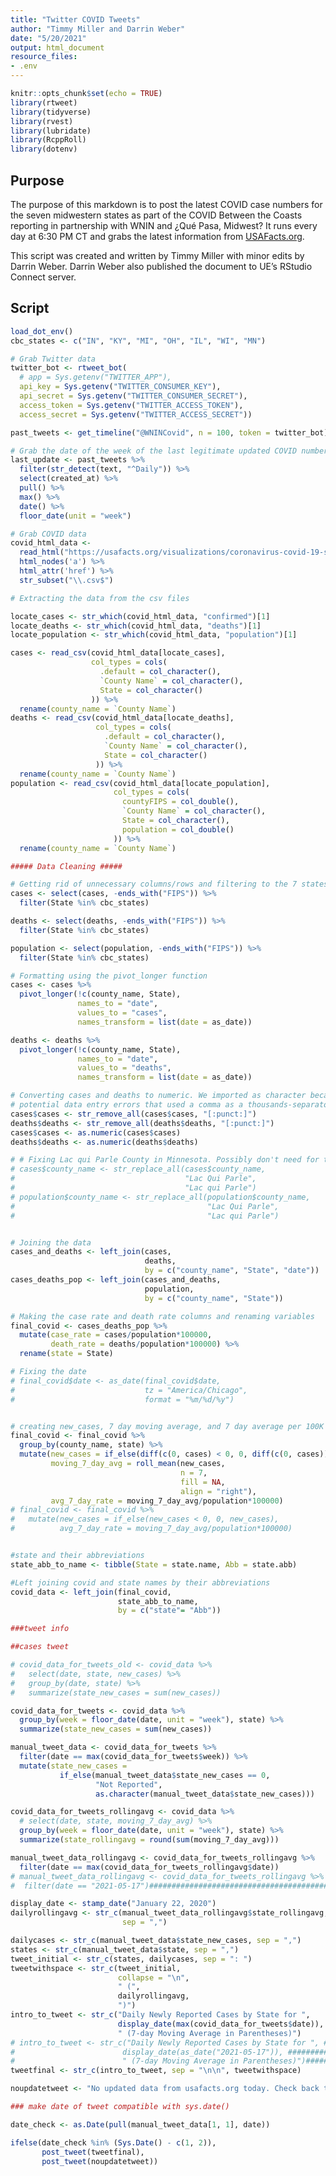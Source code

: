 ```yaml
---
title: "Twitter COVID Tweets"
author: "Timmy Miller and Darrin Weber"
date: "5/20/2021"
output: html_document
resource_files:
- .env
---
```


```r
knitr::opts_chunk$set(echo = TRUE)
library(rtweet)
library(tidyverse)
library(rvest)
library(lubridate)
library(RcppRoll)
library(dotenv)
```


## Purpose

The purpose of this markdown is to post the latest COVID case numbers for the seven midwestern states as part of the COVID Between the Coasts reporting in partnership with WNIN and ¿Qué Pasa, Midwest? It runs every day at 6:30 PM CT and grabs the latest information from [USAFacts.org](https://usafacts.org/visualizations/coronavirus-covid-19-spread-map). 

This script was created and written by Timmy Miller with minor edits by Darrin Weber. Darrin Weber also published the document to UE's RStudio Connect server. 

## Script

```r
load_dot_env()
cbc_states <- c("IN", "KY", "MI", "OH", "IL", "WI", "MN")

# Grab Twitter data
twitter_bot <- rtweet_bot(
  # app = Sys.getenv("TWITTER_APP"),
  api_key = Sys.getenv("TWITTER_CONSUMER_KEY"),
  api_secret = Sys.getenv("TWITTER_CONSUMER_SECRET"),
  access_token = Sys.getenv("TWITTER_ACCESS_TOKEN"),
  access_secret = Sys.getenv("TWITTER_ACCESS_SECRET"))

past_tweets <- get_timeline("@WNINCovid", n = 100, token = twitter_bot)

# Grab the date of the week of the last legitimate updated COVID numbers
last_update <- past_tweets %>% 
  filter(str_detect(text, "^Daily")) %>% 
  select(created_at) %>% 
  pull() %>% 
  max() %>% 
  date() %>% 
  floor_date(unit = "week")

# Grab COVID data
covid_html_data <- 
  read_html("https://usafacts.org/visualizations/coronavirus-covid-19-spread-map") %>% 
  html_nodes('a') %>%
  html_attr('href') %>% 
  str_subset("\\.csv$")

# Extracting the data from the csv files 

locate_cases <- str_which(covid_html_data, "confirmed")[1]
locate_deaths <- str_which(covid_html_data, "deaths")[1]
locate_population <- str_which(covid_html_data, "population")[1]

cases <- read_csv(covid_html_data[locate_cases],
                  col_types = cols(
                    .default = col_character(),
                    `County Name` = col_character(),
                    State = col_character()
                  )) %>% 
  rename(county_name = `County Name`)
deaths <- read_csv(covid_html_data[locate_deaths],
                   col_types = cols(
                     .default = col_character(),
                     `County Name` = col_character(),
                     State = col_character()
                   )) %>% 
  rename(county_name = `County Name`)
population <- read_csv(covid_html_data[locate_population],
                       col_types = cols(
                         countyFIPS = col_double(),
                         `County Name` = col_character(),
                         State = col_character(),
                         population = col_double()
                       )) %>% 
  rename(county_name = `County Name`)

##### Data Cleaning #####

# Getting rid of unnecessary columns/rows and filtering to the 7 states we wants
cases <- select(cases, -ends_with("FIPS")) %>% 
  filter(State %in% cbc_states)

deaths <- select(deaths, -ends_with("FIPS")) %>% 
  filter(State %in% cbc_states)

population <- select(population, -ends_with("FIPS")) %>% 
  filter(State %in% cbc_states)

# Formatting using the pivot_longer function
cases <- cases %>% 
  pivot_longer(!c(county_name, State), 
               names_to = "date", 
               values_to = "cases", 
               names_transform = list(date = as_date))

deaths <- deaths %>% 
  pivot_longer(!c(county_name, State), 
               names_to = "date", 
               values_to = "deaths", 
               names_transform = list(date = as_date))

# Converting cases and deaths to numeric. We imported as character because of 
# potential data entry errors that used a comma as a thousands-separator.
cases$cases <- str_remove_all(cases$cases, "[:punct:]")
deaths$deaths <- str_remove_all(deaths$deaths, "[:punct:]")
cases$cases <- as.numeric(cases$cases)
deaths$deaths <- as.numeric(deaths$deaths)

# # Fixing Lac qui Parle County in Minnesota. Possibly don't need for tweets
# cases$county_name <- str_replace_all(cases$county_name, 
#                                      "Lac Qui Parle", 
#                                      "Lac qui Parle")
# population$county_name <- str_replace_all(population$county_name, 
#                                           "Lac Qui Parle", 
#                                           "Lac qui Parle")


# Joining the data
cases_and_deaths <- left_join(cases, 
                              deaths, 
                              by = c("county_name", "State", "date"))
cases_deaths_pop <- left_join(cases_and_deaths, 
                              population,
                              by = c("county_name", "State"))

# Making the case rate and death rate columns and renaming variables 
final_covid <- cases_deaths_pop %>% 
  mutate(case_rate = cases/population*100000,
         death_rate = deaths/population*100000) %>% 
  rename(state = State)

# Fixing the date
# final_covid$date <- as_date(final_covid$date, 
#                             tz = "America/Chicago", 
#                             format = "%m/%d/%y")


# creating new_cases, 7 day moving average, and 7 day average per 100K metric
final_covid <- final_covid %>% 
  group_by(county_name, state) %>% 
  mutate(new_cases = if_else(diff(c(0, cases) < 0, 0, diff(c(0, cases)))),
         moving_7_day_avg = roll_mean(new_cases, 
                                      n = 7, 
                                      fill = NA, 
                                      align = "right"),
         avg_7_day_rate = moving_7_day_avg/population*100000)
# final_covid <- final_covid %>% 
#   mutate(new_cases = if_else(new_cases < 0, 0, new_cases),
#          avg_7_day_rate = moving_7_day_avg/population*100000)


#state and their abbreviations
state_abb_to_name <- tibble(State = state.name, Abb = state.abb)

#Left joining covid and state names by their abbreviations
covid_data <- left_join(final_covid, 
                        state_abb_to_name, 
                        by = c("state"= "Abb"))

###tweet info

##cases tweet

# covid_data_for_tweets_old <- covid_data %>% 
#   select(date, state, new_cases) %>%
#   group_by(date, state) %>% 
#   summarize(state_new_cases = sum(new_cases))

covid_data_for_tweets <- covid_data %>% 
  group_by(week = floor_date(date, unit = "week"), state) %>% 
  summarize(state_new_cases = sum(new_cases))

manual_tweet_data <- covid_data_for_tweets %>% 
  filter(date == max(covid_data_for_tweets$week)) %>% 
  mutate(state_new_cases = 
           if_else(manual_tweet_data$state_new_cases == 0,
                   "Not Reported",
                   as.character(manual_tweet_data$state_new_cases)))

covid_data_for_tweets_rollingavg <- covid_data %>% 
  # select(date, state, moving_7_day_avg) %>%
  group_by(week = floor_date(date, unit = "week"), state) %>% 
  summarize(state_rollingavg = round(sum(moving_7_day_avg)))

manual_tweet_data_rollingavg <- covid_data_for_tweets_rollingavg %>% 
  filter(date == max(covid_data_for_tweets_rollingavg$date))
# manual_tweet_data_rollingavg <- covid_data_for_tweets_rollingavg %>% ###################################
#  filter(date == "2021-05-17")##########################################################################

display_date <- stamp_date("January 22, 2020")
dailyrollingavg <- str_c(manual_tweet_data_rollingavg$state_rollingavg, 
                         sep = ",")

dailycases <- str_c(manual_tweet_data$state_new_cases, sep = ",")
states <- str_c(manual_tweet_data$state, sep = ",")
tweet_initial <- str_c(states, dailycases, sep = ": ")
tweetwithspace <- str_c(tweet_initial, 
                        collapse = "\n", 
                        " (", 
                        dailyrollingavg, 
                        ")")
intro_to_tweet <- str_c("Daily Newly Reported Cases by State for ",
                        display_date(max(covid_data_for_tweets$date)),
                        " (7-day Moving Average in Parentheses)")
# intro_to_tweet <- str_c("Daily Newly Reported Cases by State for ", ##################################
#                        display_date(as_date("2021-05-17")), ##########################################
#                        " (7-day Moving Average in Parentheses)")######################################
tweetfinal <- str_c(intro_to_tweet, sep = "\n\n", tweetwithspace)

noupdatetweet <- "No updated data from usafacts.org today. Check back tomorrow."

### make date of tweet compatible with sys.date()

date_check <- as.Date(pull(manual_tweet_data[1, 1], date))

ifelse(date_check %in% (Sys.Date() - c(1, 2)), 
       post_tweet(tweetfinal), 
       post_tweet(noupdatetweet))
```

